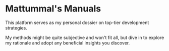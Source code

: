 # Mattummal's Manuals

This platform serves as my personal dossier on top-tier development strategies.

My methods might be quite subjective and won't fit all, but dive in to explore my rationale and adopt any beneficial insights you discover.